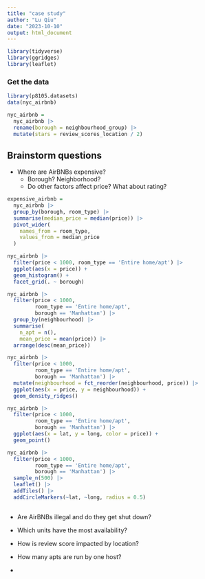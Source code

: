 ```yaml
---
title: "case study"
author: "Lu Qiu"
date: "2023-10-10"
output: html_document
---
```



```r
library(tidyverse)
library(ggridges)
library(leaflet)
```


### Get the data

```r
library(p8105.datasets)
data(nyc_airbnb)
```

```r
nyc_airbnb =
  nyc_airbnb |>
  rename(borough = neighbourhood_group) |>
  mutate(stars = review_scores_location / 2)
```

## Brainstorm questions

- Where are AirBNBs expensive?
  - Borough? Neighborhood?
  - Do other factors affect price? What about rating?
  
```r
expensive_airbnb =
  nyc_airbnb |>
  group_by(borough, room_type) |>
  summarise(median_price = median(price)) |>
  pivot_wider(
    names_from = room_type,
    values_from = median_price
  )
```
  
```r
nyc_airbnb |>
  filter(price < 1000, room_type == 'Entire home/apt') |>
  ggplot(aes(x = price)) +
  geom_histogram() +
  facet_grid(. ~ borough)
```

```r
nyc_airbnb |>
  filter(price < 1000, 
         room_type == 'Entire home/apt',
         borough == 'Manhattan') |>
  group_by(neighbourhood) |>
  summarise(
    n_apt = n(),
    mean_price = mean(price)) |>
  arrange(desc(mean_price))
```


```r
nyc_airbnb |>
  filter(price < 1000, 
         room_type == 'Entire home/apt',
         borough == 'Manhattan') |>
  mutate(neighbourhood = fct_reorder(neighbourhood, price)) |>
  ggplot(aes(x = price, y = neighbourhood)) +
  geom_density_ridges()
```


```r
nyc_airbnb |>
  filter(price < 1000, 
         room_type == 'Entire home/apt',
         borough == 'Manhattan') |>
  ggplot(aes(x = lat, y = long, color = price)) +
  geom_point()
```

```r
nyc_airbnb |>
  filter(price < 1000, 
         room_type == 'Entire home/apt',
         borough == 'Manhattan') |>
  sample_n(500) |>
  leaflet() |>
  addTiles() |>
  addCircleMarkers(~lat, ~long, radius = 0.5)
  
```


  
- Are AirBNBs illegal and do they get shut down?



- Which units have the most availability?
- How is review score impacted by location?
- How many apts are run by one host?
- 




